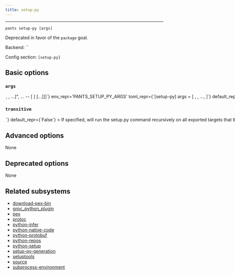 ```yaml
---
title: setup-py
---
```



---

```
pants setup-py [args]
```

Deprecated in favor of the `package` goal.

Backend: <span className="color--primary">``</span>

Config section: <span className="color--primary">`[setup-py]`</span>

<span className={styles.options}>

## Basic options

### `args`

<Option
  cli_repr={`--setup-py-args="[<shell_str>, <shell_str>, ...]", ... -- [<shell_str> [<shell_str> [...]]]`}
  env_repr='PANTS_SETUP_PY_ARGS'
  toml_repr={`[setup-py]
args = [
    <shell_str>,
    <shell_str>,
    ...,
]`}
  default_repr={`[]`}
>

Arguments to pass directly to setup.py, e.g. `--setup-py-args='bdist_wheel --python-tag py36.py37'`. If unspecified, Pants will dump the setup.py chroot.

</Option>

### `transitive`

<Option
  cli_repr={`--[no-]setup-py-transitive`}
  env_repr='PANTS_SETUP_PY_TRANSITIVE'
  toml_repr={`[setup-py]
transitive = <bool>`}
  default_repr={`False`}
>

If specified, will run the setup.py command recursively on all exported targets that the specified targets depend on, in dependency order.

</Option>

## Advanced options

None

## Deprecated options

None

## Related subsystems

- [download-pex-bin](../subsystems/download-pex-bin.mdx)
- [grpc_python_plugin](../subsystems/grpc_python_plugin.mdx)
- [pex](../subsystems/pex.mdx)
- [protoc](../subsystems/protoc.mdx)
- [python-infer](../subsystems/python-infer.mdx)
- [python-native-code](../subsystems/python-native-code.mdx)
- [python-protobuf](../subsystems/python-protobuf.mdx)
- [python-repos](../subsystems/python-repos.mdx)
- [python-setup](../subsystems/python-setup.mdx)
- [setup-py-generation](../subsystems/setup-py-generation.mdx)
- [setuptools](../subsystems/setuptools.mdx)
- [source](../subsystems/source.mdx)
- [subprocess-environment](../subsystems/subprocess-environment.mdx)

</span>
